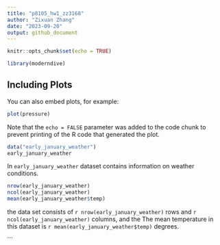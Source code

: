```yaml
---
title: "p8105_hw1_zz3168"
author: "Zixuan Zhang"
date: "2023-09-20"
output: github_document
---
```


```r
knitr::opts_chunk$set(echo = TRUE)
```

```r
library(moderndive)
```


## Including Plots

You can also embed plots, for example:

```r
plot(pressure)
```

Note that the `echo = FALSE` parameter was added to the code chunk to prevent printing of the R code that generated the plot.


```r
data("early_january_weather")
early_january_weather
```
In `early_january_weather` dataset contains information on weather conditions.

```r
nrow(early_january_weather)
ncol(early_january_weather)
mean(early_january_weather$temp)
```

the data set consists of `r nrow(early_january_weather)` rows and `r ncol(early_january_weather)` columns, and the The mean temperature in this dataset is `r mean(early_january_weather$temp)` degrees.


```

